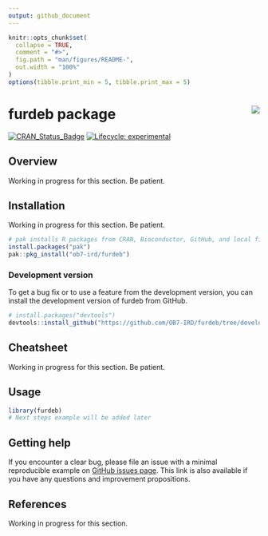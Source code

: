 ```yaml
---
output: github_document
---
```


<!-- README.md is generated from README.Rmd. Please edit that file and click on Knit button at the end. -->

```r
knitr::opts_chunk$set(
  collapse = TRUE,
  comment = "#>",
  fig.path = "man/figures/README-",
  out.width = "100%"
)
options(tibble.print_min = 5, tibble.print_max = 5)
```

# furdeb package <a href='https://ob7-ird.github.io/furdeb'><img src='man/figures/logo.png' align="right" /></a>

<!-- badges: start -->
[![CRAN_Status_Badge](https://www.r-pkg.org/badges/version/furdeb)](https://cran.r-project.org/package=furdeb)
[![Lifecycle: experimental](https://img.shields.io/badge/lifecycle-experimental-orange.svg)](https://www.tidyverse.org/lifecycle/#experimental)

<!-- badges: end -->

## Overview

Working in progress for this section. Be patient.

## Installation

Working in progress for this section. Be patient.
```r
# pak installs R packages from CRAN, Bioconductor, GitHub, and local files and directories. Check https://pak.r-lib.org/ for more information.
install.packages("pak")
pak::pkg_install("ob7-ird/furdeb")
```


### Development version

To get a bug fix or to use a feature from the development version, you can install the development version of furdeb from GitHub.

```r
# install.packages("devtools")
devtools::install_github("https://github.com/OB7-IRD/furdeb/tree/development")
```

## Cheatsheet

Working in progress for this section. Be patient.

## Usage

```r
library(furdeb)
# Next steps example will be added later
```

## Getting help

If you encounter a clear bug, please file an issue with a minimal reproducible example on [GitHub issues page](https://github.com/OB7-IRD/furdeb/issues). This link is also available if you have any questions and improvement propositions.

## References

Working in progress for this section.
